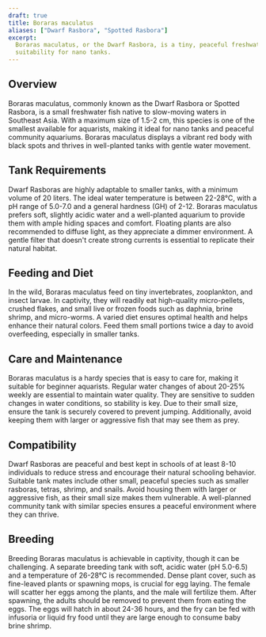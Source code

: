 ```yaml
---
draft: true
title: Boraras maculatus
aliases: ["Dwarf Rasbora", "Spotted Rasbora"]
excerpt:
  Boraras maculatus, or the Dwarf Rasbora, is a tiny, peaceful freshwater fish known for its striking color and
  suitability for nano tanks.
---
```


## Overview

Boraras maculatus, commonly known as the Dwarf Rasbora or Spotted Rasbora, is a small freshwater fish native to
slow-moving waters in Southeast Asia. With a maximum size of 1.5-2 cm, this species is one of the smallest available for
aquarists, making it ideal for nano tanks and peaceful community aquariums. Boraras maculatus displays a vibrant red
body with black spots and thrives in well-planted tanks with gentle water movement.

## Tank Requirements

Dwarf Rasboras are highly adaptable to smaller tanks, with a minimum volume of 20 liters. The ideal water temperature is
between 22-28°C, with a pH range of 5.0-7.0 and a general hardness (GH) of 2-12. Boraras maculatus prefers soft,
slightly acidic water and a well-planted aquarium to provide them with ample hiding spaces and comfort. Floating plants
are also recommended to diffuse light, as they appreciate a dimmer environment. A gentle filter that doesn't create
strong currents is essential to replicate their natural habitat.

## Feeding and Diet

In the wild, Boraras maculatus feed on tiny invertebrates, zooplankton, and insect larvae. In captivity, they will
readily eat high-quality micro-pellets, crushed flakes, and small live or frozen foods such as daphnia, brine shrimp,
and micro-worms. A varied diet ensures optimal health and helps enhance their natural colors. Feed them small portions
twice a day to avoid overfeeding, especially in smaller tanks.

## Care and Maintenance

Boraras maculatus is a hardy species that is easy to care for, making it suitable for beginner aquarists. Regular water
changes of about 20-25% weekly are essential to maintain water quality. They are sensitive to sudden changes in water
conditions, so stability is key. Due to their small size, ensure the tank is securely covered to prevent jumping.
Additionally, avoid keeping them with larger or aggressive fish that may see them as prey.

## Compatibility

Dwarf Rasboras are peaceful and best kept in schools of at least 8-10 individuals to reduce stress and encourage their
natural schooling behavior. Suitable tank mates include other small, peaceful species such as smaller rasboras, tetras,
shrimp, and snails. Avoid housing them with larger or aggressive fish, as their small size makes them vulnerable. A
well-planned community tank with similar species ensures a peaceful environment where they can thrive.

## Breeding

Breeding Boraras maculatus is achievable in captivity, though it can be challenging. A separate breeding tank with soft,
acidic water (pH 5.0-6.5) and a temperature of 26-28°C is recommended. Dense plant cover, such as fine-leaved plants or
spawning mops, is crucial for egg laying. The female will scatter her eggs among the plants, and the male will fertilize
them. After spawning, the adults should be removed to prevent them from eating the eggs. The eggs will hatch in about
24-36 hours, and the fry can be fed with infusoria or liquid fry food until they are large enough to consume baby brine
shrimp.
